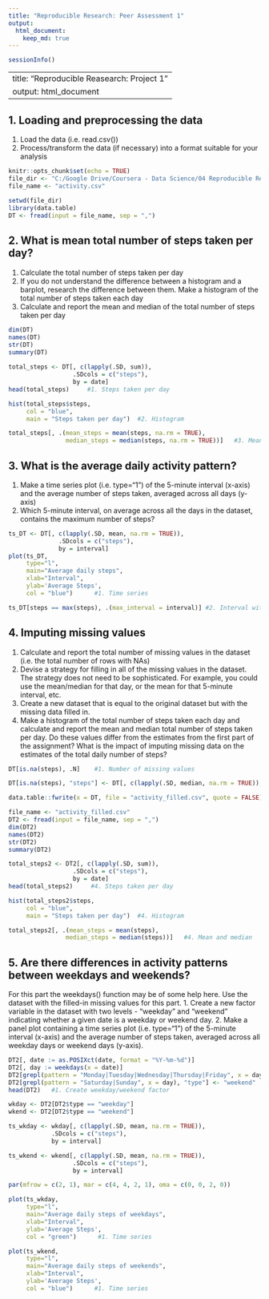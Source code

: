 ```yaml
---
title: "Reproducible Research: Peer Assessment 1"
output: 
  html_document:
    keep_md: true
---
```


```R
sessionInfo()
```
---
title: "Reproducible Reasearch: Project 1"
output: html_document
---
## 1. Loading and preprocessing the data

1. Load the data (i.e. read.csv())
2. Process/transform the data (if necessary) into a format suitable for your analysis

```r
knitr::opts_chunk$set(echo = TRUE)
file_dir <- "C:/Google Drive/Coursera - Data Science/04 Reproducible Research/proj1"
file_name <- "activity.csv"
    
setwd(file_dir)
library(data.table)
DT <- fread(input = file_name, sep = ",")
```

## 2. What is mean total number of steps taken per day?

1. Calculate the total number of steps taken per day
2. If you do not understand the difference between a histogram and a barplot, research the difference between them. Make a histogram of the total number of steps taken each day
3. Calculate and report the mean and median of the total number of steps taken per day

```r
dim(DT)
names(DT)
str(DT)
summary(DT)
    
total_steps <- DT[, c(lapply(.SD, sum)), 
                  .SDcols = c("steps"), 
                  by = date]
head(total_steps)     #1. Steps taken per day

hist(total_steps$steps, 
     col = "blue",
     main = "Steps taken per day")  #2. Histogram

total_steps[, .(mean_steps = mean(steps, na.rm = TRUE), 
                median_steps = median(steps, na.rm = TRUE))]   #3. Mean and median steps per day
```

## 3. What is the average daily activity pattern?

1. Make a time series plot (i.e. type="1") of the 5-minute interval (x-axis) and the average number of steps taken, averaged across all days (y-axis)
2. Which 5-minute interval, on average across all the days in the dataset, contains the maximum number of steps?

```r
ts_DT <- DT[, c(lapply(.SD, mean, na.rm = TRUE)), 
              .SDcols = c("steps"), 
              by = interval]
plot(ts_DT, 
     type="l", 
     main="Average daily steps", 
     xlab="Interval",
     ylab='Average Steps', 
     col = "blue")      #1. Time series

ts_DT[steps == max(steps), .(max_interval = interval)] #2. Interval with max steps 
```

## 4. Imputing missing values

1. Calculate and report the total number of missing values in the dataset (i.e. the total number of rows with NAs)
2. Devise a strategy for filling in all of the missing values in the dataset. The strategy does not need to be sophisticated. For example, you could use the mean/median for that day, or the mean for that 5-minute interval, etc.
3. Create a new dataset that is equal to the original dataset but with the missing data filled in.
4. Make a histogram of the total number of steps taken each day and calculate and report the mean and median total number of steps taken per day. Do these values differ from the estimates from the first part of the assignment? What is the impact of imputing missing data on the estimates of the total daily number of steps?

```r
DT[is.na(steps), .N]    #1. Number of missing values

DT[is.na(steps), "steps"] <- DT[, c(lapply(.SD, median, na.rm = TRUE)), .SDcols = c("steps")]       #2. Filling in with the median

data.table::fwrite(x = DT, file = "activity_filled.csv", quote = FALSE)     #3. New dataset

file_name <- "activity_filled.csv"
DT2 <- fread(input = file_name, sep = ",")
dim(DT2)
names(DT2)
str(DT2)
summary(DT2)

total_steps2 <- DT2[, c(lapply(.SD, sum)), 
                  .SDcols = c("steps"), 
                  by = date]
head(total_steps2)     #4. Steps taken per day

hist(total_steps2$steps, 
     col = "blue",
     main = "Steps taken per day")  #4. Histogram

total_steps2[, .(mean_steps = mean(steps), 
                median_steps = median(steps))]   #4. Mean and median
```

## 5. Are there differences in activity patterns between weekdays and weekends?

For this part the weekdays() function may be of some help here. Use the dataset with the filled-in missing values for this part.
1. Create a new factor variable in the dataset with two levels - "weekday" and "weekend" indicating whether a given date is a weekday or weekend day.
2. Make a panel plot containing a time series plot (i.e. type="1") of the 5-minute interval (x-axis) and the average number of steps taken, averaged across all weekday days or weekend days (y-axis).


```r
DT2[, date := as.POSIXct(date, format = "%Y-%m-%d")]
DT2[, day := weekdays(x = date)]
DT2[grepl(pattern = "Monday|Tuesday|Wednesday|Thursday|Friday", x = day), "type"] <- "weekday"
DT2[grepl(pattern = "Saturday|Sunday", x = day), "type"] <- "weekend"   
head(DT2)   #1. Create weekday/weekend factor

wkday <- DT2[DT2$type == "weekday"]
wkend <- DT2[DT2$type == "weekend"]

ts_wkday <- wkday[, c(lapply(.SD, mean, na.rm = TRUE)), 
            .SDcols = c("steps"), 
            by = interval]

ts_wkend <- wkend[, c(lapply(.SD, mean, na.rm = TRUE)), 
                  .SDcols = c("steps"), 
                  by = interval]

par(mfrow = c(2, 1), mar = c(4, 4, 2, 1), oma = c(0, 0, 2, 0))

plot(ts_wkday, 
     type="l", 
     main="Average daily steps of weekdays", 
     xlab="Interval",
     ylab='Average Steps', 
     col = "green")      #1. Time series

plot(ts_wkend, 
     type="l", 
     main="Average daily steps of weekends", 
     xlab="Interval",
     ylab='Average Steps', 
     col = "blue")      #1. Time series
    
```
